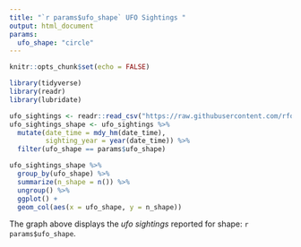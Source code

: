 ```yaml
---
title: "`r params$ufo_shape` UFO Sightings "
output: html_document
params: 
  ufo_shape: "circle"
---
```


```r
knitr::opts_chunk$set(echo = FALSE)
```
```r
library(tidyverse)
library(readr)
library(lubridate)
```



```r
ufo_sightings <- readr::read_csv("https://raw.githubusercontent.com/rfordatascience/tidytuesday/master/data/2019/2019-06-25/ufo_sightings.csv")
ufo_sightings_shape <- ufo_sightings %>% 
  mutate(date_time = mdy_hm(date_time),
         sighting_year = year(date_time)) %>% 
  filter(ufo_shape == params$ufo_shape)
```

```r
ufo_sightings_shape %>% 
  group_by(ufo_shape) %>% 
  summarize(n_shape = n()) %>% 
  ungroup() %>% 
  ggplot() +
  geom_col(aes(x = ufo_shape, y = n_shape))
```

The graph above displays the *ufo sightings* reported for shape: `r params$ufo_shape`. 